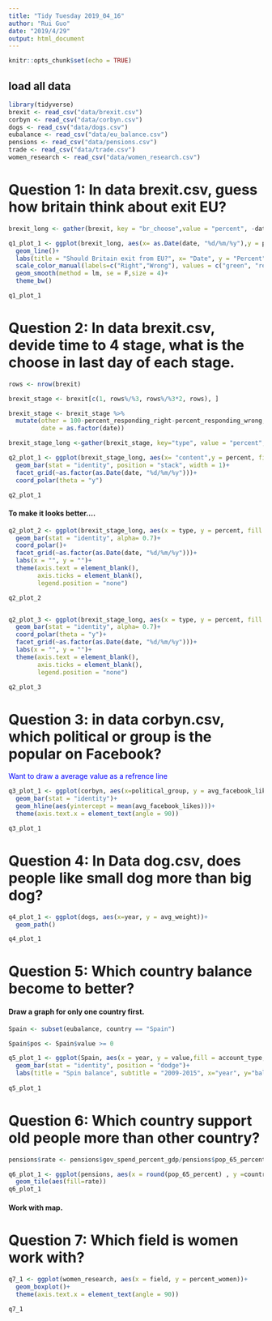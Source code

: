 ```yaml
---
title: "Tidy Tuesday 2019_04_16"
author: "Rui Guo"
date: "2019/4/29"
output: html_document
---
```


```r
knitr::opts_chunk$set(echo = TRUE)
```

## load all data

```r
library(tidyverse)
brexit <- read_csv("data/brexit.csv")
corbyn <- read_csv("data/corbyn.csv")
dogs <- read_csv("data/dogs.csv")
eubalance <- read_csv("data/eu_balance.csv")
pensions <- read_csv("data/pensions.csv")
trade <- read_csv("data/trade.csv")
women_research <- read_csv("data/women_research.csv")

```

# Question 1: In data brexit.csv, guess how britain think about exit EU?

```r

brexit_long <- gather(brexit, key = "br_choose",value = "percent", -date, factor_key = TRUE)

q1_plot_1 <- ggplot(brexit_long, aes(x= as.Date(date, "%d/%m/%y"),y = percent, color= br_choose))+
  geom_line()+
  labs(title = "Should Britain exit from EU?", x= "Date", y = "Percent", color = "Responding")+
  scale_color_manual(labels=c("Right","Wrong"), values = c("green", "red"))+
  geom_smooth(method = lm, se = F,size = 4)+
  theme_bw()

q1_plot_1

```

# Question 2: In data brexit.csv, devide time to 4 stage, what is the choose in last day of each stage.

```r

rows <- nrow(brexit)

brexit_stage <- brexit[c(1, rows%/%3, rows%/%3*2, rows), ]

brexit_stage <- brexit_stage %>% 
  mutate(other = 100-percent_responding_right-percent_responding_wrong,
         date = as.factor(date))

brexit_stage_long <-gather(brexit_stage, key="type", value = "percent", -date) 

q2_plot_1 <- ggplot(brexit_stage_long, aes(x= "content",y = percent, fill = type))+
  geom_bar(stat = "identity", position = "stack", width = 1)+
  facet_grid(~as.factor(as.Date(date, "%d/%m/%y")))+
  coord_polar(theta = "y")

q2_plot_1


```

#### To make it looks better....

```r

q2_plot_2 <- ggplot(brexit_stage_long, aes(x = type, y = percent, fill = type)) +
  geom_bar(stat = "identity", alpha= 0.7)+
  coord_polar()+
  facet_grid(~as.factor(as.Date(date, "%d/%m/%y")))+
  labs(x = "", y = "")+ 
  theme(axis.text = element_blank(), 
        axis.ticks = element_blank(),
        legend.position = "none")

q2_plot_2  


q2_plot_3 <- ggplot(brexit_stage_long, aes(x = type, y = percent, fill = type)) +
  geom_bar(stat = "identity", alpha= 0.7)+
  coord_polar(theta = "y")+
  facet_grid(~as.factor(as.Date(date, "%d/%m/%y")))+
  labs(x = "", y = "")+ 
  theme(axis.text = element_blank(), 
        axis.ticks = element_blank(),
        legend.position = "none")

q2_plot_3 

```

# Question 3: in data corbyn.csv, which political or group is the popular on Facebook?
  <font color = blue> Want to draw a average value as a refrence line</font> 

```r
q3_plot_1 <- ggplot(corbyn, aes(x=political_group, y = avg_facebook_likes, fill = political_group))+
  geom_bar(stat = "identity")+
  geom_hline(aes(yintercept = mean(avg_facebook_likes)))+
  theme(axis.text.x = element_text(angle = 90))

q3_plot_1
```


# Question 4: In Data dog.csv, does people like small dog more than big dog?


```r

q4_plot_1 <- ggplot(dogs, aes(x=year, y = avg_weight))+
  geom_path()

q4_plot_1

```
    


# Question 5: Which country balance become to better?
#### Draw a graph for only one country first.

```r
Spain <- subset(eubalance, country == "Spain")

Spain$pos <- Spain$value >= 0

q5_plot_1 <- ggplot(Spain, aes(x = year, y = value,fill = account_type, ))+
  geom_bar(stat = "identity", position = "dodge")+
  labs(title = "Spin balance", subtitle = "2009-2015", x="year", y="balance", fill = "type")
  
q5_plot_1

```

# Question 6: Which country support old people more than other country?

```r
pensions$rate <- pensions$gov_spend_percent_gdp/pensions$pop_65_percent

q6_plot_1 <- ggplot(pensions, aes(x = round(pop_65_percent) , y =country ))+
  geom_tile(aes(fill=rate))
q6_plot_1

```

#### Work with map.

# Question 7: Which field is women work with?

```r

q7_1 <- ggplot(women_research, aes(x = field, y = percent_women))+
  geom_boxplot()+
  theme(axis.text.x = element_text(angle = 90))
  
q7_1

```

####


